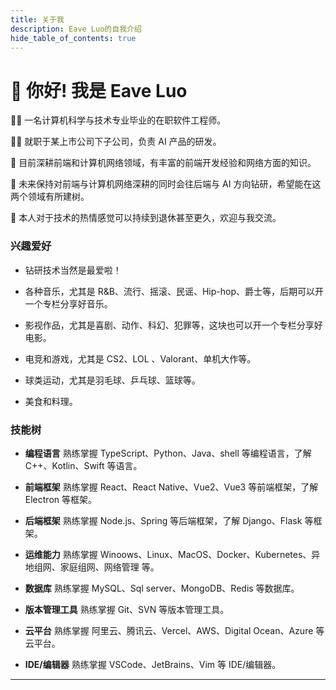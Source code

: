 ```yaml
---
title: 关于我
description: Eave Luo的自我介绍
hide_table_of_contents: true
---
```


# 👋 你好! 我是 Eave Luo

👨‍🎓 一名计算机科学与技术专业毕业的在职软件工程师。

👨‍💻 就职于某上市公司下子公司，负责 AI 产品的研发。

🤟 目前深耕前端和计算机网络领域，有丰富的前端开发经验和网络方面的知识。

💪 未来保持对前端与计算机网络深耕的同时会往后端与 AI 方向钻研，希望能在这两个领域有所建树。

🤙 本人对于技术的热情感觉可以持续到退休甚至更久，欢迎与我交流。

### 兴趣爱好

- 钻研技术当然是最爱啦！

- 各种音乐，尤其是 R&B、流行、摇滚、民谣、Hip-hop、爵士等，后期可以开一个专栏分享好音乐。

- 影视作品，尤其是喜剧、动作、科幻、犯罪等，这块也可以开一个专栏分享好电影。

- 电竞和游戏，尤其是 CS2、LOL 、Valorant、单机大作等。

- 球类运动，尤其是羽毛球、乒乓球、篮球等。

- 美食和料理。

### 技能树

- **编程语言** 熟练掌握 TypeScript、Python、Java、shell 等编程语言，了解 C++、Kotlin、Swift 等语言。

- **前端框架** 熟练掌握 React、React Native、Vue2、Vue3 等前端框架，了解 Electron 等框架。

- **后端框架** 熟练掌握 Node.js、Spring 等后端框架，了解 Django、Flask 等框架。

- **运维能力** 熟练掌握 Winoows、Linux、MacOS、Docker、Kubernetes、异地组网、家庭组网、网络管理 等。

- **数据库** 熟练掌握 MySQL、Sql server、MongoDB、Redis 等数据库。

- **版本管理工具** 熟练掌握 Git、SVN 等版本管理工具。

- **云平台** 熟练掌握 阿里云、腾讯云、Vercel、AWS、Digital Ocean、Azure 等云平台。

- **IDE/编辑器** 熟练掌握 VSCode、JetBrains、Vim 等 IDE/编辑器。



<About />

---

<Comment />
